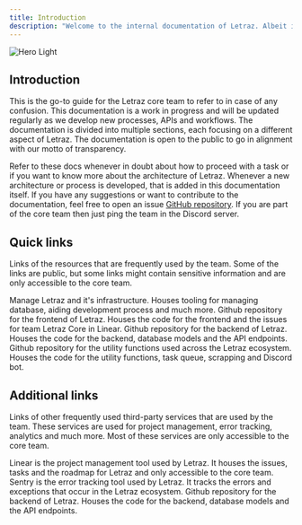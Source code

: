 ```yaml
---
title: Introduction
description: "Welcome to the internal documentation of Letraz. Albeit it's called internal, it's open to the public to go in alignment with our motto of transparency. This documentation is a work in progress and will be updated regularly as we develop new processes, APIs and workflows."
---
```


<img
    className="rounded-lg"
    src="/images/main-hero.png"
    alt="Hero Light"
/>

## Introduction

This is the go-to guide for the Letraz core team to refer to in case of any confusion. This documentation is a work in progress and will be updated regularly as we develop new processes, APIs and workflows. The documentation is divided into multiple sections, each focusing on a different aspect of Letraz. The documentation is open to the public to go in alignment with our motto of transparency.

Refer to these docs whenever in doubt about how to proceed with a task or if you want to know more about the architecture of Letraz. Whenever a new architecture or process is developed, that is added in this documentation itself. If you have any suggestions or want to contribute to the documentation, feel free to open an issue [GitHub repository](https://github.com/LetrazApp/letraz-internal-docs). If you are part of the core team then just ping the team in the Discord server.

## Quick links

Links of the resources that are frequently used by the team. Some of the links are public, but some links might contain sensitive information and are only accessible to the core team.

<CardGroup cols={2}>
  <Card
    title="Admin Panel"
    icon="gauge-high"
    href="https://admin.letraz.app"
  >
    Manage Letraz and it's infrastructure. Houses tooling for managing database, aiding development process and much more.
  </Card>
  <Card
    title="Letraz Frontend Repo"
    icon="github"
    href="https://github.com/pingsubhajit/letraz/"
  >
    Github repository for the frontend of Letraz. Houses the code for the frontend and the issues for team Letraz Core in Linear.
  </Card>
  <Card
    title="Letraz Backend Repo"
    icon="github"
    href="https://github.com/LetrazApp/letraz-server"
  >
    Github repository for the backend of Letraz. Houses the code for the backend, database models and the API endpoints.
  </Card>
  <Card
    title="Letraz Utils Repo"
    icon="github"
    href="https://github.com/letrazapp/letraz-utils"
  >
    Github repository for the utility functions used across the Letraz ecosystem. Houses the code for the utility functions, task queue, scrapping and Discord bot.
  </Card>
</CardGroup>


## Additional links

Links of other frequently used third-party services that are used by the team. These services are used for project management, error tracking, analytics and much more. Most of these services are only accessible to the core team.

<CardGroup cols={2}>
    <Card
        title="Linear"
        icon="virus"
        href="https://linear.app/letraz/project/letraz-3cb0dac22830/overview"
    >
        Linear is the project management tool used by Letraz. It houses the issues, tasks and the roadmap for Letraz and only accessible to the core team.
    </Card>
    <Card
        title="Sentry"
        icon="bug"
        href="https://letraz-app.sentry.io"
    >
        Sentry is the error tracking tool used by Letraz. It tracks the errors and exceptions that occur in the Letraz ecosystem.
    </Card>
    <Card
        title="Posthog"
        icon="chart-area"
        href="https://us.posthog.com/project/93055"
    >
        Github repository for the backend of Letraz. Houses the code for the backend, database models and the API endpoints.
    </Card>
</CardGroup>

